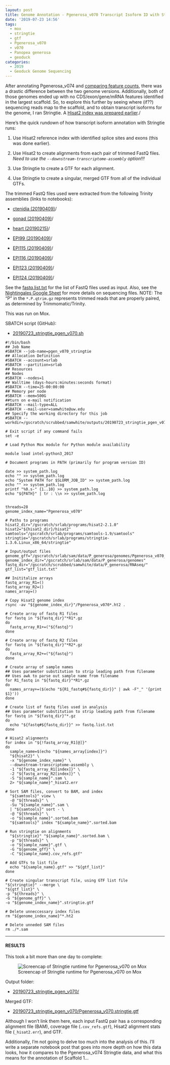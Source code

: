 ```yaml
---
layout: post
title: Genome Annotation - Pgenerosa_v070 Transcript Isoform ID with Stringtie on Mox
date: '2019-07-23 14:56'
tags:
  - mox
  - stringtie
  - gtf
  - Pgenerosa_v070
  - v070
  - Panopea generosa
  - geoduck
categories:
  - 2019
  - Geoduck Genome Sequencing
---
```

After annotating Pgenerosa_v074 and [comparing feature counts](https://robertslab.github.io/sams-notebook/posts/2019/2019-07-22-Genome-Annotation-Pgenerosa_v070-and-v074-Top-18-Scaffolds-Feature-Count-Comparisons/), there was a drastic difference between the two genome versions. Additionally, both of those genomes ended up with no CDS/exon/gene/mRNA features identified in the largest scaffold. So, to explore this further by seeing where (if??) sequencing reads map to the scaffold, and to obtain transcript isoforms for the genome, I ran Stringtie. A [Hisat2 index was prepared earlier](https://robertslab.github.io/sams-notebook/2019/07/23/Genome-Annotation-Pgenerosa_v070-Hisat2-Transcript-Isoform-Index/)./

Here's the quick rundown of how transcript isoform annotation with Stringtie runs:

1. Use Hisat2 reference index with identified splice sites and exons (this was done earlier).

2. Use Hisat2 to create alignments from each pair of trimmed FastQ files. _Need to use the `--downstream-transcriptome-assembly` option!!!_

3. Use Stringtie to create a GTF for each alignment.

4. Use Stringtie to create a singular, merged GTF from all of the individual GTFs.

The trimmed FastQ files used were extracted from the following Trinity assemblies (links to notebooks):

- [ctenidia (20190409)](https://robertslab.github.io/sams-notebook/posts/2019/2019-04-09-Transcriptome-Assembly---Geoduck-Tissue-specific-Assembly-Ctenidia-with-HiSeq-and-NovaSeq-Data-on-Mox/)/

- [gonad (20190409)](https://robertslab.github.io/sams-notebook/posts/2019/2019-04-09-Transcriptome-Assembly---Geoduck-Tissue-specific-Assembly-Gonad-HiSeq-and-NovaSeq-Data-on-Mox/)/

- [heart (20190215)](https://robertslab.github.io/sams-notebook/posts/2019/2019-02-15-Transcriptome-Assembly---Geoduck-Tissue-Specific-Assembly-Heart/)/

- [EPI99 (20190409)](https://robertslab.github.io/sams-notebook/posts/2019/2019-04-09-Transcriptome-Assembly---Geoduck-Tissue-specific-Assembly-Larvae-Day5-EPI99-with-HiSeq-and-NovaSeq-Data-on-Mox/)/

- [EPI115 (20190409)](https://robertslab.github.io/sams-notebook/posts/2019/2019-04-09-Transcriptome-Assembly---Geoduck-Tissue-specific-Assembly-Juvenile-Super-Low-OA-EPI115-with-HiSeq-Data-on-Mox/)/

- [EPI116 (20190409)](https://robertslab.github.io/sams-notebook/posts/2019/2019-04-09-Transcriptome-Assembly---Geoduck-Tissue-specific-Assembly-Juvenile-Super-Low-OA-EPI116-with-HiSeq-Data-on-Mox/)/

- [EPI123 (20190409)](https://robertslab.github.io/sams-notebook/posts/2019/2019-04-09-Transcriptome-Assembly---Geoduck-Tissue-specific-Assembly-Juvenile-Ambient-OA-EPI123-with-HiSeq-Data-on-Mox/)/

- [EPI124 (20190409)](https://robertslab.github.io/sams-notebook/posts/2019/2019-04-09-Transcriptome-Assembly---Geoduck-Tissue-specific-Assembly-Juvenile-Ambient-OA-EPI124-with-HiSeq-and-NovaSeq-Data-on-Mox/)/

See the [fastq.list.txt](https://gannet.fish.washington.edu/Atumefaciens/20190723_stringtie_pgen_v070/fastq.list.txt) for the list of FastQ files used as input. Also, see the [Nightingales Google Sheet](http://b.link/nightingales) for more details on sequencing files.
NOTE: The "P" in the `*.P.qtrim.gz` represents trimmed reads that are properly paired, as determined by Trimmomatic/Trinity.


This was run on Mox.

SBATCH script (GitHub):

- [20190723_stringtie_pgen_v070.sh](https://github.com/RobertsLab/sams-notebook/blob/master/sbatch_scripts/20190723_stringtie_pgen_v070.sh)

```shell
#!/bin/bash
## Job Name
#SBATCH --job-name=pgen_v070_stringtie
## Allocation Definition
#SBATCH --account=srlab
#SBATCH --partition=srlab
## Resources
## Nodes
#SBATCH --nodes=1
## Walltime (days-hours:minutes:seconds format)
#SBATCH --time=25-00:00:00
## Memory per node
#SBATCH --mem=500G
##turn on e-mail notification
#SBATCH --mail-type=ALL
#SBATCH --mail-user=samwhite@uw.edu
## Specify the working directory for this job
#SBATCH --workdir=/gscratch/scrubbed/samwhite/outputs/20190723_stringtie_pgen_v070

# Exit script if any command fails
set -e

# Load Python Mox module for Python module availability

module load intel-python3_2017

# Document programs in PATH (primarily for program version ID)

date >> system_path.log
echo "" >> system_path.log
echo "System PATH for $SLURM_JOB_ID" >> system_path.log
echo "" >> system_path.log
printf "%0.s-" {1..10} >> system_path.log
echo "${PATH}" | tr : \\n >> system_path.log


threads=28
genome_index_name="Pgenerosa_v070"

# Paths to programs
hisat2_dir="/gscratch/srlab/programs/hisat2-2.1.0"
hisat2="${hisat2_dir}/hisat2"
samtools="/gscratch/srlab/programs/samtools-1.9/samtools"
stringtie="/gscratch/srlab/programs/stringtie-1.3.6.Linux_x86_64/stringtie"

# Input/output files
genome_gff="/gscratch/srlab/sam/data/P_generosa/genomes/Pgenerosa_v070_genome_snap02.all.renamed.putative_function.domain_added.gff"
genome_index_dir="/gscratch/srlab/sam/data/P_generosa/genomes"
fastq_dir="/gscratch/scrubbed/samwhite/data/P_generosa/RNAseq/"
gtf_list="gtf_list.txt"

## Inititalize arrays
fastq_array_R1=()
fastq_array_R2=()
names_array=()

# Copy Hisat2 genome index
rsync -av "${genome_index_dir}"/Pgenerosa_v070*.ht2 .

# Create array of fastq R1 files
for fastq in "${fastq_dir}"*R1*.gz
do
  fastq_array_R1+=("${fastq}")
done

# Create array of fastq R2 files
for fastq in "${fastq_dir}"*R2*.gz
do
  fastq_array_R2+=("${fastq}")
done

# Create array of sample names
## Uses parameter substitution to strip leading path from filename
## Uses awk to parse out sample name from filename
for R1_fastq in "${fastq_dir}"*R1*.gz
do
  names_array+=($(echo "${R1_fastq#${fastq_dir}}" | awk -F"_" '{print $1}'))
done

# Create list of fastq files used in analysis
## Uses parameter substitution to strip leading path from filename
for fastq in "${fastq_dir}"*.gz
do
  echo "${fastq#${fastq_dir}}" >> fastq.list.txt
done

# Hisat2 alignments
for index in "${!fastq_array_R1[@]}"
do
  sample_name=$(echo "${names_array[index]}")
  "${hisat2}" \
  -x "${genome_index_name}" \
  --downstream-transcriptome-assembly \
  -1 "${fastq_array_R1[index]}" \
  -2 "${fastq_array_R2[index]}" \
  -S "${sample_name}".sam \
  2> "${sample_name}"_hisat2.err

# Sort SAM files, convert to BAM, and index
  "${samtools}" view \
  -@ "${threads}" \
  -Su "${sample_name}".sam \
  | "${samtools}" sort - \
  -@ "${threads}" \
  -o "${sample_name}".sorted.bam
  "${samtools}" index "${sample_name}".sorted.bam

# Run stringtie on alignments
  "${stringtie}" "${sample_name}".sorted.bam \
  -p "${threads}" \
  -o "${sample_name}".gtf \
  -G "${genome_gff}" \
  -C "${sample_name}.cov_refs.gtf"

# Add GTFs to list file
  echo "${sample_name}.gtf" >> "${gtf_list}"
done

# Create singular transcript file, using GTF list file
"${stringtie}" --merge \
"${gtf_list}" \
-p "${threads}" \
-G "${genome_gff}" \
-o "${genome_index_name}".stringtie.gtf

# Delete unneccessary index files
rm "${genome_index_name}"*.ht2

# Delete unneded SAM files
rm ./*.sam
```


---

#### RESULTS

This took a bit more than one day to complete:

![Screencap of Stringtie runtime for Pgenerosa_v070 on Mox](https://github.com/RobertsLab/sams-notebook/blob/master/images/screencaps/20190723_stringtie_pgen_v070_runtime.png?raw=true)

Output folder:

- [20190723_stringtie_pgen_v070/](https://gannet.fish.washington.edu/Atumefaciens/20190723_stringtie_pgen_v070/)

Merged GTF:

- [20190723_stringtie_pgen_v070/Pgenerosa_v070.stringtie.gtf](https://gannet.fish.washington.edu/Atumefaciens/20190723_stringtie_pgen_v070/Pgenerosa_v070.stringtie.gtf)

Although I won't link them here, each input FastQ pair has a corresponding alignment file (BAM), coverage file (`.cov_refs.gtf`), Hisat2 alignment stats file (`_hisat2.err`), and GTF.

Additionally, I'm not going to delve too much into the analysis of this. I'll write a separate notebook post that goes into more depth on how this data looks, how it compares to the Pgenerosa_v074 Stringtie data, and what this means for the annotation of Scaffold 1...
